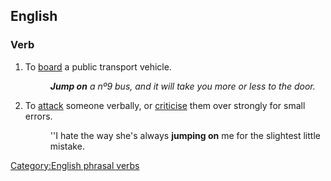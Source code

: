 ==English==

===Verb===
{{infl|en|verb|[[jump]] [[on]]}}

# To [[board]] a public transport vehicle.
#:'''''Jump on''' a nº9 bus, and it will take you more or less to the door.''
# {{idiom}} To [[attack]] someone verbally, or [[criticise]] them over strongly for small errors.
#:''I hate the way she's always '''jumping on''' me for the slightest little mistake.

[[Category:English phrasal verbs]]